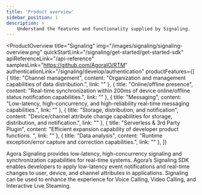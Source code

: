 ```yaml
---
title: 'Product overview'
sidebar_position: 1
description: >
    Understand the features and functionality supplied by Signaling.
---
```



<ProductOverview
  title="Signaling"
  img="/images/signaling/signaling-overview.png"
  quickStartLink="/signaling/get-started/get-started-sdk"
  apiReferenceLink="/api-reference"
  samplesLink="https://github.com/AgoraIO/RTM"
  authenticationLink="/signaling/develop/authentication"
  productFeatures={[
    {
      title: "Channel management",
      content: "Organization and management capabilities of data distribution.",
      link: ""
    },
    {
      title: "Online/offline presence",
      content: "Real-time synchronization within 200ms of device online/offline status notification capabilities.",
      link: ""
    },
    {
      title: "Messaging",
      content: "Low-latency, high-concurrency, and high-reliability real-time messaging capabilities.",
      link: ""
    },
    {
      title: "Storage, distribution, and notification",
      content: "Device/channel attribute change capabilities for storage, distribution, and notification.",
      link: ""
    },
    {
      title: "Serverless & 3rd Party Plugin",
      content: "Efficient expansion capability of developer product functions. ",
      link: ""
    },
    {
      title: "Data analysis",
      content: "Runtime exception/error capture and correction capabilities.",
      link: ""
    },
  ]}

>

Agora Signaling provides low-latency, high-concurrency signaling and synchronization capabilities for real-time systems. Agora’s Signaling SDK enables developers to apply low-latency event notifications and real-time changes to user, device, and channel attributes in applications. Signaling can be used to enhance the experience for Voice Calling, Video Calling, and Interactive Live Steaming.



</ProductOverview>